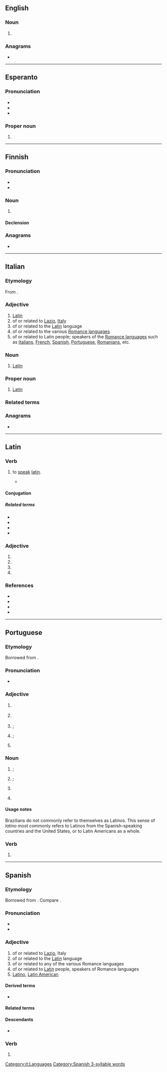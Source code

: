 {{also|Latino|latinó|latino-|Latino-}}
==English==

===Noun===
{{en-noun}}

# {{alternative case form of|Latino|lang=en}}

===Anagrams===
* {{anagrams|en|a=ailnot|Natoli|lation|talion}}

----

==Esperanto==

===Pronunciation===
* {{IPA|/laˈtino/|lang=eo}}
* {{hyph|la|ti|no|lang=eo}}
* {{rhymes|ino|lang=eo}}

===Proper noun===
{{eo-proper noun}}

# {{alternative case form of|Latino|lang=eo}}

----

==Finnish==

===Pronunciation===
* {{fi-IPA}}
* {{hyphenation|lang=fi|la|ti|no}}

===Noun===
{{fi-noun}}

# {{l|en|Latino}}

====Declension====
{{fi-decl-palvelu|latino|a}}

===Anagrams===
* {{anagrams|fi|a=ailnot|alotin|laiton|lantio|lointa|lotina|noilta|taloin}}

----

==Italian==

===Etymology===
From {{inh|it|la|latīnus}}.

===Adjective===
{{it-adj|latin}}

# [[Latin]]
# of or related to [[Lazio]], [[Italy]]
# of or related to the [[Latin]] language
# of or related to the various [[Romance languages]]
# of or related to Latin people; speakers of the [[Romance languages]] such as [[Italians]], [[French]], [[Spanish]], [[Portuguese]], [[Romanians]], etc.

===Noun===
{{it-noun|m|f=latina}}

# [[Latin]] {{q|person}}

===Proper noun===
{{it-proper noun|m}}

# [[Latin]] {{q|language}}

===Related terms===
{{rel3
|it|Latina
|latineggiare
|latinismo
|latinista
|latinità
|latinizzare
}}

===Anagrams===
* {{anagrams|it|tonali}}

[[Category:it:Languages]]

----

==Latin==

===Verb===
{{la-verb|latinō|latināre|latināvī|latinātum|conj=1}}

# {{lb|la|Medieval Latin}} to [[speak]] [[latin]].
#* {{quote-text|lang=en|year=1678|author={{w|du Cange}}|title=Glossarium mediæ et infimæ latinitatis|page=093c|passage='''LATINARE''', Latine loqui. Gloss. Gr. Lat. : "Ῥωμαίζω, Latino." Ugutio : "Latinari et Latinizare, more Latinorum se habere et loqui : unde excellentius ille dicitur proprie Latinari, qui congrue loquitur literis Latinis : nam Laïci et Italici quasi barbari dicti sunt respectu Literatorum." }}

====Conjugation====
{{la-conj|1+|latinō}}

=====Related terms=====
* {{l|la|latinor|latinari}}
* {{l|la|latinizo|latinizare}}
* {{l|la|latinator}}
* {{l|la|ῥωμαίζω}}

===Adjective===
{{la-adj-form|latīnō}}

# {{inflection of|latīnus||dat|m|s|lang=la}}
# {{inflection of|latīnus||dat|n|s|lang=la}}
# {{inflection of|latīnus||abl|m|s|lang=la}}
# {{inflection of|latīnus||abl|n|s|lang=la}}

===References===
* {{R:du Cange}}
* {{R:L&S}}
* {{R:Gaffiot}}
* {{R:NLW}}

----

==Portuguese==

===Etymology===
Borrowed from {{bor|pt|la|Latīnus||Latin}}. {{doublet|pt|ladinho|t1=unmixed|ladino|t2=sly}}

===Pronunciation===
* {{a|Brazil}} {{IPA|/laˈt͡ʃi.nu/|lang=pt}}

===Adjective===
{{pt-adj|latin|o}}

# {{lb|pt|linguistics}} {{l|en|Latin}} {{gloss|of or relating to the Latin language}}
# {{lb|pt|linguistics}} {{l|en|Romance}} {{gloss|being one of the languages that descend from Latin}}
#: {{syn|pt|romance|neolatino}}
#: {{ux|pt|As línguas '''latinas'''|The '''Romance''' languages.}}
# {{l|en|Latin}}; {{l|en|Romance}} {{gloss|relating to Romance-speaking countries and cultures}}
# {{lb|pt|historical}} {{l|en|Latin}}; {{l|en|Latian}} {{gloss|of, from or relating to Latium}}
#: {{syn|pt|lacial}}
# {{l|en|Latino}} {{gloss|of, from or relating to Latin America}}
#: {{syn|pt|latino-americano}}

===Noun===
{{pt-noun|m|f=latina}}

# {{l|en|Latino}}; {{l|en|Latin-American}} {{gloss|someone from Latin America}}
# {{lb|pt|historical}} {{l|en|Latin}}; {{l|en|Latian}} {{gloss|someone from Latium}}
#: {{syn|pt|lacial}}
# {{lb|pt|rare}} {{synonym of|latim|lang=pt}}
# {{lb|pt|obsolete}} {{synonym of|latinista|lang=pt}}

====Usage notes====
Brazilians do not commonly refer to themselves as Latinos. This sense of ''latino'' most commonly refers to Latinos from the Spanish-speaking countries and the United States, or to Latin Americans as a whole.

===Verb===
{{head|pt|verb form}}

# {{pt-verb-form-of|latinar}}

----

==Spanish==

===Etymology===
Borrowed from {{bor|es|la|latīnus}}. Compare {{doublet|es|ladino|notext=1}}.

===Pronunciation===
* {{es-IPA}}
* {{rhymes|ino|lang=es}}

===Adjective===
{{es-adj|f=latina}}

# of or related to [[Lazio]], Italy
# of or related to the [[Latin]] language
# of or related to any of the various Romance languages
# of or related to [[Latin]] people, speakers of Romance languages
# [[Latino]], [[Latin American]]

====Derived terms====
* {{l|es|latinoamericano}}

====Related terms====
{{rel3
|es|ladino
|latín
|latinx
}}

====Descendants====
* {{desc|en|Latino|bor=1}}

===Verb===
{{head|es|verb form}}

# {{es-verb form of|ending=ar|mood=indicative|tense=present|pers=1|number=singular|latinar}}

[[Category:Spanish 3-syllable words]]